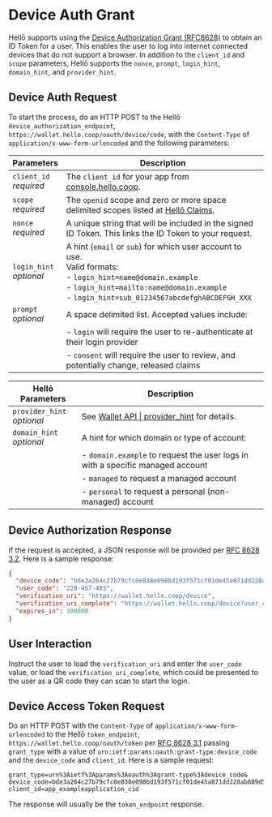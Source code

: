 
# Device Auth Grant

Hellō supports using the [Device Authorization Grant (RFC8628)](https://datatracker.ietf.org/doc/html/rfc8628) to obtain an ID Token for a user. This enables the user to log into internet connected devices that do not support a browser. In addition to the `client_id` and `scope` parameters, Hellō supports the `nonce`, `prompt`, `login_hint`, `domain_hint`, and `provider_hint`.

## Device Auth Request

To start the process, do an HTTP POST to the Hellō `device_authorization_endpoint`, `https://wallet.hello.coop/oauth/device/code`, with the `Content-Type` of `application/x-www-form-urlencoded` and the following parameters:

|Parameters|Description|
|---|---|
|`client_id`<br/>*required*|The `client_id` for your app from [console.hello.coop](https://console.hello.coop).|
|`scope`<br/>*required*|The `openid` scope and zero or more space delimited scopes listed at [Hellō Claims](/docs/scopes).|
|`nonce`<br/>*required*|A unique string that will be included in the signed ID Token. This links the ID Token to your request.|
|`login_hint`<br/>*optional*|A hint (`email` or `sub`) for which user account to use.<br/>Valid formats:<br/>- `login_hint=name@domain.example`<br/>- `login_hint=mailto:name@domain.example`<br/>- `login_hint=sub_01234567abcdefghABCDEFGH_XXX`|
|`prompt`<br/>*optional*|A space delimited list. Accepted values include:|
|                   | - `login` will require the user to re-authenticate at their login provider|
|                   | - `consent` will require the user to review, and potentially change, released claims|

|Hellō Parameters|Description|
|---|---|
|`provider_hint`<br/>*optional*| See [Wallet API \| provider_hint](/docs/apis/wallet/#provider_hint) for details. |
|`domain_hint`<br/>*optional*|A hint for which domain or type of account: |
| | - `domain.example` to request the user logs in with a specific managed account |
| | - `managed` to request a managed account |
| | - `personal` to request a personal (non-managed) account |


## Device Authorization Response

If the request is accepted, a JSON response will be provided per [RFC 8628 3.2](https://datatracker.ietf.org/doc/html/rfc8628#section-3.2). Here is a sample response:

```json
{
  "device_code": "bde3a264c27b79cfc0e838e098bd193f571cf01de45a871dd228ab889d519878",
  "user_code": "228-457-485",
  "verification_uri": "https://wallet.hello.coop/device",
  "verification_uri_complete": "https://wallet.hello.coop/device?user_code=228-457-485",
  "expires_in": 300000
}
``` 

## User Interaction

Instruct the user to load the `verification_uri` and enter the `user_code` value, or load the `verification_uri_complete`, which could be presented to the user as a QR code they can scan to start the login. 

## Device Access Token Request

Do an HTTP POST with the `Content-Type` of `application/x-www-form-urlencoded` to the Hellō `token_endpoint`, `https://wallet.hello.coop/oauth/token` per [RFC 8628 3.1](https://datatracker.ietf.org/doc/html/rfc8628#section-3.1) passing `grant_type` with a value of `urn:ietf:params:oauth:grant-type:device_code` and the `device_code` and `client_id`. Here is a sample request:

```
grant_type=urn%3Aietf%3Aparams%3Aoauth%3Agrant-type%3Adevice_code&
device_code=bde3a264c27b79cfc0e838e098bd193f571cf01de45a871dd228ab889d519878&
client_id=app_exampleapplication_cid
```

The response will usually be the `token_endpoint` response.
